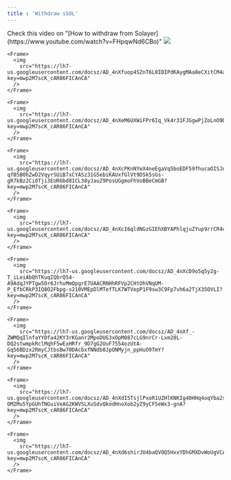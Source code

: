 ```yaml
---
title : 'Withdraw sSOL'
---
```


<Info>
  Check this video on "[How to withdraw from
  Solayer](https://www.youtube.com/watch?v=FHpqwNd6CBo)"
</Info>

<Steps>
  <Step title="To withdraw your deposit, click on Withdraw">
    <Frame>
      <img
        src="https://lh7-us.googleusercontent.com/docsz/AD_4nXfuop4SZnT6L0IDIPdKAygMAa8eCXitCM4aSgOZWjXdwCWm_XQfgbQ4tMleLbh9EoZzE6mwnIQlhctQNKHwy3cfYHM80JiZSNhpTlgCwFbzUrutoW3OG5K_IfHFGbmdSjQLRqqvKvr9OiKlNbVdl1TuiEdA?key=mwp2M7scK_cAR86FICAnCA"
      />
    </Frame>
  </Step>
  <Step title="Select an amount less than your current deposit or press MAX to withdraw the full amount.">
    
    <Frame>
      <img
        src="https://lh7-us.googleusercontent.com/docsz/AD_4nXfuop4SZnT6L0IDIPdKAygMAa8eCXitCM4aSgOZWjXdwCWm_XQfgbQ4tMleLbh9EoZzE6mwnIQlhctQNKHwy3cfYHM80JiZSNhpTlgCwFbzUrutoW3OG5K_IfHFGbmdSjQLRqqvKvr9OiKlNbVdl1TuiEdA?key=mwp2M7scK_cAR86FICAnCA"
      />
    </Frame>
  </Step>
  <Step title="Confirm the amount to be withdrawn">
    
    <Frame>
      <img
        src="https://lh7-us.googleusercontent.com/docsz/AD_4nXeM6UXWiFPr6Iq_Vk4r31FJGgwPjZoLnO9DE0pJOBwUAYyaTflLq5s6cMuCuQIE3S2YLF9PbyoIyXmZmMTlgOdcwGUDVxixXzZkM4BW0hc7HOVU5ZPyzObuwM67lDNUFkDsOFHracfXy6w0L7nidj9RUly7?key=mwp2M7scK_cAR86FICAnCA"
      />
    </Frame>
  </Step>
  <Step title="Initiate the withdrawal process.">
    
    <Frame>
      <img
        src="https://lh7-us.googleusercontent.com/docsz/AD_4nXcPKnNYeX4neEgaVq5boEDF59fhucaOISJnkZn0fff0QbfAO0KI4-qfB5B0hZwD2VqyrSUiB7xCYASz31G5ebiKAUxfGlVt9DSk5sGs-gR7kBz2Ci0Tji3EUR6bd8ICL38yJauZ9PosUGgmoFhVoBBeCmGB?key=mwp2M7scK_cAR86FICAnCA"
      />
    </Frame>
  </Step>
  <Step title="Confirm the withdrawal in your wallet.">
    
    <Frame>
      <img
        src="https://lh7-us.googleusercontent.com/docsz/AD_4nXcI6qldNGzGIEhXBYAPhlqjuZYup9rrCR4cn3C8YvMY8duW03dRm1uk0cQFUjrnEAGSmHwCeKxJk3alf30RyGKSjIN3oHa1QlwMCJ9FuUzESnsRFNTeVN_LQLh_C6dWOLdhv_Al8PEjSjf95Argu29foRyK?key=mwp2M7scK_cAR86FICAnCA"
      />
    </Frame>
  </Step>
  <Step title="Manually deactivate your stake account by clicking on the Deactivate button in the Manage Stake Accounts section.">
    
    <Frame>
      <img
        src="https://lh7-us.googleusercontent.com/docsz/AD_4nXcD9o5q5y2g-T_iLeiAbQhTKuqIQbrQ54-A9AdqJYPTgw5Or6JrhvMmQpgrE7UAACRNHhRFVp2CHtOhVNqUM-P_EfbCRkP3IQ8O2Fbpg-s210VMEpDlMTefTLK7WTVepP1F9sw3C9Fp7vh6a2TjX35OVLI?key=mwp2M7scK_cAR86FICAnCA"
      />
    </Frame>
  </Step>
  <Step title="Press on Deactivate">
    
    <Frame>
      <img
        src="https://lh7-us.googleusercontent.com/docsz/AD_4nXf_-ZWMQqIlnfaYYDfa42KY3rKGanr2MpoDUG3xOpM087cLG9nrCr-Lxm28L-DQ2stwmpkRclMqhF5wExHRfr_9D7gG2UuF7554ozUtA-Gq56BDzx2RmyCJtbsBw70DAcbxfNNdb0JpONMyjn_ppHuO9TmY?key=mwp2M7scK_cAR86FICAnCA"
      />
    </Frame>
  </Step>
  <Step title="Confirm the deactivation.">
    
    <Frame>
      <img
        src="https://lh7-us.googleusercontent.com/docsz/AD_4nXdI5TsjlPxoR1UZHlKNKIg40HHq4oqYba2s7JCOfIzoaLdBIRK18CxBiYBg77sqUV1yysa2l9b9cheqHzhSylhCdjaQMmhgn-OM2Mu5YpGUhTNGuiVeAG2KWVSLXuSdvQkodHnoXob2yZ9yCF5eWx3-gnA?key=mwp2M7scK_cAR86FICAnCA"
      />
    </Frame>
  </Step>
  <Step title="Congratulations! You have successfully withdrawn your deposit;">
    
    <Frame>
      <img
        src="https://lh7-us.googleusercontent.com/docsz/AD_4nXd6shirJU4baQVOQ5HxxYDhGMXDvWoUgVCA6D9hx0DoeYNw4t3HwaYd8uhVJ1_n0A2O0Pl7j1cIuJw8iqld7T0PR4IsmTP_twXbPpw_aZCWt_cWGWGWvkK3hCdYEJuvV_9N70m2bhfRyXp5nYMEiWo7hGo?key=mwp2M7scK_cAR86FICAnCA"
      />
    </Frame>
  </Step>
</Steps>
